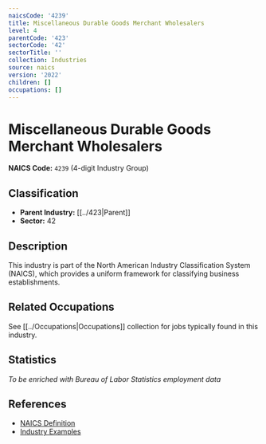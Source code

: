 ```yaml
---
naicsCode: '4239'
title: Miscellaneous Durable Goods Merchant Wholesalers
level: 4
parentCode: '423'
sectorCode: '42'
sectorTitle: ''
collection: Industries
source: naics
version: '2022'
children: []
occupations: []
---
```

# Miscellaneous Durable Goods Merchant Wholesalers

**NAICS Code:** `4239` (4-digit Industry Group)

## Classification

- **Parent Industry:** [[../423|Parent]]
- **Sector:** 42

## Description

This industry is part of the North American Industry Classification System (NAICS), which provides a uniform framework for classifying business establishments.

## Related Occupations

See [[../Occupations|Occupations]] collection for jobs typically found in this industry.

## Statistics

*To be enriched with Bureau of Labor Statistics employment data*

## References

- [NAICS Definition](https://www.census.gov/naics/)
- [Industry Examples](https://www.census.gov/naics/2022NAICS/)
